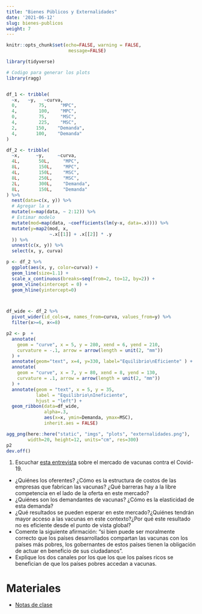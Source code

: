 ```yaml
---
title: "Bienes Públicos y Externalidades"
date: '2021-06-12'
slug: bienes-publicos
weight: 7
---
```


```r
knitr::opts_chunk$set(echo=FALSE, warning = FALSE,
                       message=FALSE)

library(tidyverse)


```


```r

# Codigo para generar los plots
library(ragg)


df_1 <- tribble(
  ~x,   ~y,   ~curva,
  0,        75,     "MPC",
  4,        100,    "MPC",
  0,        75,     "MSC",
  4,        225,    "MSC",
  2,       150,    "Demanda",
  4,       100,    "Demanda"
) 

df_2 <- tribble(
  ~x,      ~y,     ~curva,
  4L,       50L,     "MPC",
  8L,       150L,    "MPC",
  4L,       150L,    "MSC",
  8L,       250L,    "MSC",
  2L,       300L,    "Demanda",
  8L,       150L,    "Demanda"
) %>% 
  nest(data=c(x, y)) %>% 
  # Agregar la x
  mutate(x=map(data, ~ 2:12)) %>% 
  # Estimar modelo
  mutate(mod=map(data, ~coefficients(lm(y~x, data=.x)))) %>% 
  mutate(y=map2(mod, x, 
                ~.x[[1]] + .x[[2]] * .y
  )) %>% 
  unnest(c(x, y)) %>% 
  select(x, y, curva)

p <- df_2 %>% 
  ggplot(aes(x, y, color=curva)) +
  geom_line(size=1.1) +
  scale_x_continuous(breaks=seq(from=2, to=12, by=2)) +
  geom_vline(xintercept = 0) + 
  geom_hline(yintercept=0)



df_wide <- df_2 %>% 
  pivot_wider(id_cols=x, names_from=curva, values_from=y) %>% 
  filter(x>=6, x<=8)

p2 <- p  +
  annotate(
    geom = "curve", x = 5, y = 280, xend = 6, yend = 210, 
    curvature = -.1, arrow = arrow(length = unit(2, "mm"))
  ) +
  annotate(geom="text", x=4, y=330, label="Equilibrio\nEficiente" ) +
  annotate(
    geom = "curve", x = 7, y = 80, xend = 8, yend = 130, 
    curvature = .1, arrow = arrow(length = unit(2, "mm"))
  ) +
  annotate(geom = "text", x = 5, y = 35, 
           label = "Equilibrio\nIneficiente", 
           hjust = "left") +
  geom_ribbon(data=df_wide, 
              alpha=.3,
              aes(x=x, ymin=Demanda, ymax=MSC), 
              inherit.aes = FALSE)

agg_png(here::here("static", "imgs", "plots", "externalidades.png"),
        width=20, height=12, units="cm", res=300)
p2
dev.off()
```



1. Escuchar [esta entrevista](https://delsol.uy/notoquennada/sebastianfleitas/vacunas-contra-el-covid-oferta-limitada-y-demanda-desesperada) sobre el mercado de vacunas contra el Covid-19.
  - ¿Quiénes los oferentes? ¿Cómo es la estructura de costos de las empresas que fabrican las vacunas? ¿Qué barreras hay a la libre competencia en el lado de la oferta en este mercado?
  - ¿Quiénes son los demandantes de vacunas? ¿Cómo es la elasticidad de esta demanda? 
  - ¿Qué resultados se pueden esperar en este mercado?¿Quiénes tendrán mayor acceso a las vacunas en este contexto?¿Por qué este resultado no es eficiente desde el punto de vista global?
  - Comente la siguiente afirmación: "si bien puede ser moralmente correcto que los países desarrollados compartan las vacunas con los países más pobres, los gobernantes de estos países tienen la obligación de actuar en beneficio de sus ciudadanos".
  - Explique los dos canales por los que los que los países ricos se benefician de que los países pobres accedan a vacunas.
  
  
# Materiales

- [Notas de clase](https://bienes-publicos--diapos-econ.netlify.app/)





